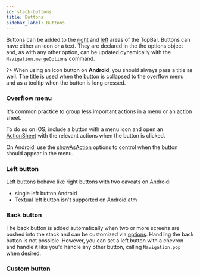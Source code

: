 ```yaml
---
id: stack-buttons
title: Buttons
sidebar_label: Buttons
---
```


Buttons can be added to the [right](#rightButtons) and [left](#leftButtons) areas of the TopBar. Buttons can have either an icon or a text. They are declared in the the options object and, as with any other option, can be updated dynamically with the `Navigation.mergeOptions` command.

?> When using an icon button on **Android**, you should always pass a title as well. The title is used when the button is collapsed to the overflow menu and as a tooltip when the button is long pressed.

### Overflow menu
It's common practice to group less important actions in a menu or an action sheet.

To do so on iOS, include a button with a menu icon and open an [ActionSheet](https://facebook.github.io/react-native/docs/actionsheetios) with the relevant actions when the button is clicked.

On Android, use the [showAsAction](#showasaction) options to control when the button should appear in the menu.

### Left button
Left buttons behave like right buttons with two caveats on Android:
* single left button Android
* Textual left button isn't supported on Android atm

### Back button
The back button is added automatically when two or more screens are pushed into the stack and can be customized via [options](http://localhost:3000/#/docs/stack?id=backbutton). Handling the back button is not possible. However, you can set a left button with a chevron and handle it like you'd handle any other button, calling `Navigation.pop` when desired.

### Custom button